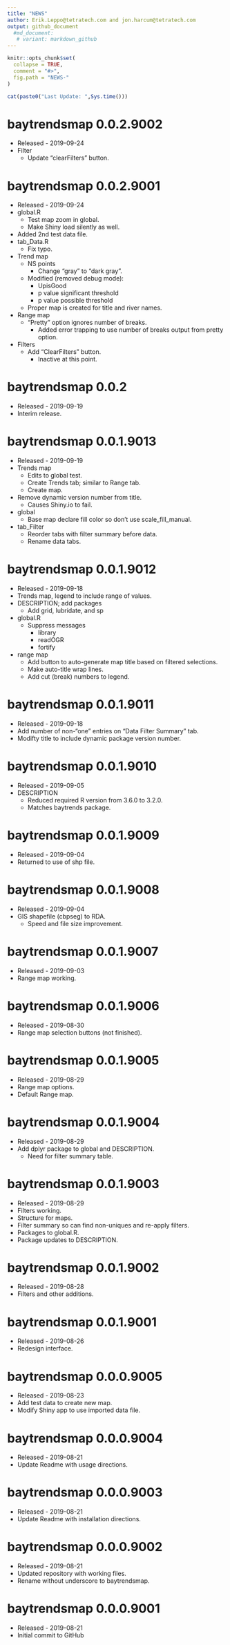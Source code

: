```yaml
---
title: "NEWS"
author: Erik.Leppo@tetratech.com and jon.harcum@tetratech.com
output: github_document
  #md_document:
   # variant: markdown_github
---
```


<!-- NEWS.md is generated from NEWS.Rmd. Please edit that file -->

```r
knitr::opts_chunk$set(
  collapse = TRUE,
  comment = "#>",
  fig.path = "NEWS-"
)
```

```r
cat(paste0("Last Update: ",Sys.time()))
```
baytrendsmap 0.0.2.9002
===========
* Released - 2019-09-24
* Filter
    + Update "clearFilters" button.

baytrendsmap 0.0.2.9001
===========
* Released - 2019-09-24
* global.R
    + Test map zoom in global.
    + Make Shiny load silently as well.
* Added 2nd test data file.
* tab_Data.R
    + Fix typo.
* Trend map
    + NS points
        - Change "gray" to "dark gray".
    + Modified (removed debug mode):
        - UpisGood
        - p value significant threshold
        - p value possible threshold
    + Proper map is created for title and river names.
* Range map
    + "Pretty" option ignores number of breaks.
        - Added error trapping to use number of breaks output from pretty option.
* Filters
    + Add "ClearFilters" button.
        - Inactive at this point.

baytrendsmap 0.0.2
===========
* Released - 2019-09-19
* Interim release.

baytrendsmap 0.0.1.9013
===========
* Released - 2019-09-19
* Trends map
    + Edits to global test.
    + Create Trends tab; similar to Range tab.
    + Create map. 
* Remove dynamic version number from title.
    + Causes Shiny.io to fail.
* global
    + Base map declare fill color so don't use scale_fill_manual.
* tab_Filter
    + Reorder tabs with filter summary before data.
    + Rename data tabs.

baytrendsmap 0.0.1.9012
===========
* Released - 2019-09-18
* Trends map, legend to include range of values.
* DESCRIPTION; add packages
    + Add grid, lubridate, and sp
* global.R
    + Suppress messages
        - library
        - readOGR
        - fortify
* range map
    + Add button to auto-generate map title based on filtered selections.
    + Make auto-title wrap lines.
    + Add cut (break) numbers to legend.

baytrendsmap 0.0.1.9011
===========
* Released - 2019-09-18
* Add number of non-"one" entries on "Data Filter Summary" tab.
* Modifty title to include dynamic package version number.

baytrendsmap 0.0.1.9010
===========
* Released - 2019-09-05
* DESCRIPTION
    + Reduced required R version from 3.6.0 to 3.2.0.
    + Matches baytrends package.

baytrendsmap 0.0.1.9009
===========
* Released - 2019-09-04
* Returned to use of shp file.

baytrendsmap 0.0.1.9008
===========
* Released - 2019-09-04
* GIS shapefile (cbpseg) to RDA.
    + Speed and file size improvement.

baytrendsmap 0.0.1.9007
===========
* Released - 2019-09-03
* Range map working.

baytrendsmap 0.0.1.9006
===========
* Released - 2019-08-30
* Range map selection buttons (not finished).

baytrendsmap 0.0.1.9005
===========
* Released - 2019-08-29
* Range map options.
* Default Range map.

baytrendsmap 0.0.1.9004
===========
* Released - 2019-08-29
* Add dplyr package to global and DESCRIPTION.
    + Need for filter summary table.

baytrendsmap 0.0.1.9003
===========
* Released - 2019-08-29
* Filters working.
* Structure for maps.
* Filter summary so can find non-uniques and re-apply filters.
* Packages to global.R.
* Package updates to DESCRIPTION.

baytrendsmap 0.0.1.9002
===========
* Released - 2019-08-28
* Filters and other additions.

baytrendsmap 0.0.1.9001
===========
* Released - 2019-08-26
* Redesign interface.

baytrendsmap 0.0.0.9005
===========
* Released - 2019-08-23
* Add test data to create new map.
* Modify Shiny app to use imported data file.

baytrendsmap 0.0.0.9004
===========
* Released - 2019-08-21
* Update Readme with usage directions.

baytrendsmap 0.0.0.9003
===========
* Released - 2019-08-21
* Update Readme with installation directions.

baytrendsmap 0.0.0.9002
===========
* Released - 2019-08-21
* Updated repository with working files.
* Rename without underscore to baytrendsmap.

baytrendsmap 0.0.0.9001
===========
* Released - 2019-08-21
* Initial commit to GitHub
